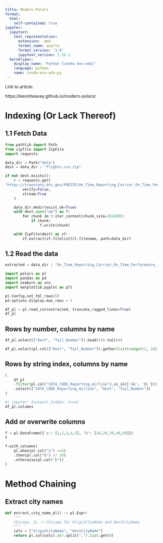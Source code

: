 ```yaml
---
title: Modern Polars
format:
  html:
    self-contained: true
jupyter:
  jupytext:
    text_representation:
      extension: .qmd
      format_name: quarto
      format_version: '1.0'
      jupytext_version: 1.15.1
  kernelspec:
    display_name: 'Python [conda env:eda]'
    language: python
    name: conda-env-eda-py
---
```


Link to article:

https://kevinheavey.github.io/modern-polars/

# Indexing (Or Lack Thereof)

## 1.1 Fetch Data

```python
from pathlib import Path
from zipfile import ZipFile
import requests
```

```python
data_dir = Path("data")
dest = data_dir / "flights.csv.zip"
```

```python
if not dest.exists():
    r = requests.get(
"https://transtats.bts.gov/PREZIP/On_Time_Reporting_Carrier_On_Time_Performance_1987_present_2022_1.zip",
        verify=False,
        stream=True
    )

    data_dir.mkdir(exist_ok=True)
    with dest.open("wb") as f:
        for chunk in r.iter_content(chunk_size=102400):
            if chunk:
                f.write(chunk)

    with ZipFile(dest) as zf:
        zf.extract(zf.filelist[0].filename, path=data_dir)
```

## 1.2 Read the data

```python
extracted = data_dir / "On_Time_Reporting_Carrier_On_Time_Performance_(1987_present)_2022_1.csv"
```

```python
import polars as pl
import pandas as pd
import seaborn as sns
import matplotlib.pyplot as plt

pl.Config.set_tbl_rows(5)
pd.options.display.max_rows = 5
```

```python
df_pl = pl.read_csv(extracted, truncate_ragged_lines=True)
df_pl
```

## Rows by number, columns by name

```python
df_pl.select(["Dest", "Tail_Number"]).head(16).tail(4)
```

```python
df_pl.select(pl.col(["Dest", "Tail_Number"]).gather(list(range(12, 16))))
```

## Rows by string index, columns by name

```python
(
    df_pl
    .filter(pl.col("IATA_CODE_Reporting_Airline").is_in(['AA', 'DL']))
    .select(["IATA_CODE_Reporting_Airline", "Dest", "Tail_Number"])
)
```

```python
#| jupyter: {outputs_hidden: true}
df_pl.columns
```

## Add or overwrite columns

```python
f = pl.DataFrame({'a': [1,2,3,4,5], 'b': [10,20,30,40,50]})
f
```

```python
f.with_columns(
    pl.when(pl.col("a") <=3)
    .then(pl.col("b") // 10)
    .otherwise(pl.col("b"))
)
```

# Method Chaining

## Extract city names

```python
def extract_city_name_pl() -> pl.Expr:
    """
    Chicago, IL -> Chicago for OriginCityName and DestCityName
    """
    cols = ["OriginCityName", "DestCityName"]
    return pl.col(cols).str.split(",").list.get(0)
```
